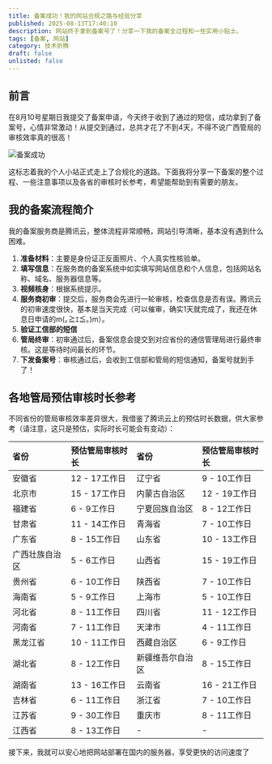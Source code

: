 ```yaml
---
title: 备案成功！我的网站合规之路与经验分享
published: 2025-08-13T17:40:10
description: 网站终于拿到备案号了！分享一下我的备案全过程和一些实用小贴士。
tags: [备案, 网站]
category: 技术折腾
draft: false
unlisted: false
---
```


## 前言

在8月10号星期日我提交了备案申请，今天终于收到了通过的短信，成功拿到了备案号，心情非常激动！从提交到通过，总共才花了不到4天，不得不说广西管局的审核效率真的很高！

![备案成功](https://cdn.jsdelivr.net/gh/sjhxlll/fuwari-img@master/2025-08-13/beiang.png)

这标志着我的个人小站正式走上了合规化的道路。下面我将分享一下备案的整个过程、一些注意事项以及各省的审核时长参考，希望能帮助到有需要的朋友。

## 我的备案流程简介

我的备案服务商是腾讯云，整体流程非常顺畅，网站引导清晰，基本没有遇到什么困难。

1.  **准备材料**：主要是身份证正反面照片、个人真实性核验单。
2.  **填写信息**：在服务商的备案系统中如实填写网站信息和个人信息，包括网站名称、域名、服务器信息等。
3.  **视频核身**：根据系统提示。
4.  **服务商初审**：提交后，服务商会先进行一轮审核，检查信息是否有误。腾讯云的初审速度很快，基本是当天完成（可以催审，确实1天就完成了，我还在休息日申请的m(｡≧ｴ≦｡)m）。
5.  **验证工信部的短信**
6.  **管局终审**：初审通过后，备案信息会提交到对应省份的通信管理局进行最终审核。这是等待时间最长的环节。
7.  **下发备案号**：审核通过后，会收到工信部和管局的短信通知，备案号就到手了！

## 各地管局预估审核时长参考

不同省份的管局审核效率差异很大，我借鉴了腾讯云上的预估时长数据，供大家参考（请注意，这只是预估，实际时长可能会有变动）：

| 省份 | 预估管局审核时长 | 省份 | 预估管局审核时长 |
| :--- | :--- | :--- | :--- |
| 安徽省 | 12 - 17工作日 | 辽宁省 | 9 - 10工作日 |
| 北京市 | 15 - 17工作日 | 内蒙古自治区 | 12 - 19工作日 |
| 福建省 | 6 - 9工作日 | 宁夏回族自治区 | 8 - 12工作日 |
| 甘肃省 | 11 - 14工作日 | 青海省 | 7 - 10工作日 |
| 广东省 | 8 - 15工作日 | 山东省 | 10 - 13工作日 |
| 广西壮族自治区 | 5 - 6工作日 | 山西省 | 15 - 19工作日 |
| 贵州省 | 6 - 10工作日 | 陕西省 | 7 - 10工作日 |
| 海南省 | 5 - 9工作日 | 上海市 | 5 - 10工作日 |
| 河北省 | 8 - 11工作日 | 四川省 | 11 - 12工作日 |
| 河南省 | 7 - 11工作日 | 天津市 | 4 - 11工作日 |
| 黑龙江省 | 10 - 11工作日 | 西藏自治区 | 6 - 9工作日 |
| 湖北省 | 8 - 12工作日 | 新疆维吾尔自治区 | 8 - 15工作日 |
| 湖南省 | 13 - 16工作日 | 云南省 | 16 - 21工作日 |
| 吉林省 | 6 - 11工作日 | 浙江省 | 7 - 10工作日 |
| 江苏省 | 9 - 30工作日 | 重庆市 | 8 - 11工作日 |
| 江西省 | 8 - 13工作日 | - | - |

接下来，我就可以安心地把网站部署在国内的服务器，享受更快的访问速度了
